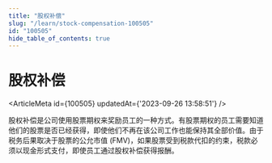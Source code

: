 ```yaml
---
title: "股权补偿"
slug: "/learn/stock-compensation-100505"
id: "100505"
hide_table_of_contents: true
---
```



# 股权补偿

<ArticleMeta id={100505} updatedAt={'2023-09-26 13:58:51'} />
<div className='border-solid border-b border-t-0 my-4 border-[var(--ifm-color-gray-300)]' />

股权补偿是公司使用股票期权来奖励员工的一种方式。有股票期权的员工需要知道他们的股票是否已经获得，即使他们不再在该公司工作也能保持其全部价值。由于税务后果取决于股票的公允市值 (FMV)，如果股票受到税款代扣的约束，税款必须以现金形式支付，即使员工通过股权补偿获得报酬。
